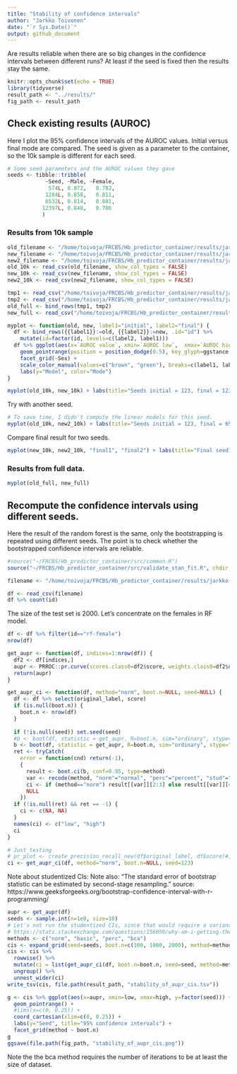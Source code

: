 ```yaml
---
title: "Stability of confidence intervals"
author: "Jarkko Toivonen"
date: "`r Sys.Date()`"
output: github_document
---
```


Are results reliable when there are so big changes in the confidence intervals between different runs? 
At least if the seed is fixed then the results stay the
same. 

```r
knitr::opts_chunk$set(echo = TRUE)
library(tidyverse)
result_path <- "../results/"
fig_path <- result_path
```

## Check existing results (AUROC)

Here I plot the 95% confidence intervals of the AUROC values.
Initial versus final mode are compared. The seed is given as a parameter to the container, so the 10k sample is different for each seed.

```r
# Some seed parameters and the AUROC values they gave
seeds <- tibble::tribble(
            ~Seed, ~Male, ~Female,
             574L, 0.872,   0.782,
            1284L, 0.858,   0.811,
            6532L, 0.814,   0.801,
           12397L, 0.848,   0.786
           )

```

### Results from 10k sample
```r
old_filename <- "/home/toivoja/FRCBS/Hb_predictor_container/results/jarkko-2022-02-09-all-10k/summary.csv"    # seed 123
new_filename <- "/home/toivoja/FRCBS/Hb_predictor_container/results/jarkko-2022-03-31-all-final/summary.csv"  # seed 123
new2_filename <- "/home/toivoja/FRCBS/Hb_predictor_container/results/jarkko-2022-03-31-all-final2/summary.csv"  # seed 6532
old_10k <- read_csv(old_filename, show_col_types = FALSE)
new_10k <- read_csv(new_filename, show_col_types = FALSE)
new2_10k <- read_csv(new2_filename, show_col_types = FALSE)
```

```r
tmp1 <- read_csv("/home/toivoja/FRCBS/Hb_predictor_container/results/jarkko-2022-02-11-rf-svm-bl-full/summary.csv", show_col_types = FALSE)
tmp2 <- read_csv("/home/toivoja/FRCBS/Hb_predictor_container/results/jarkko-2022-02-14-lmm-full/summary.csv", show_col_types = FALSE)
old_full <- bind_rows(tmp1, tmp2)
new_full <- read_csv("/home/toivoja/FRCBS/Hb_predictor_container/results/jarkko-2022-04-01-all-full-final/summary.csv", show_col_types = FALSE)
```

```r
myplot <- function(old, new, label1="initial", label2="final") {
  df <- bind_rows({{label1}}:=old, {{label2}}:=new, .id="id") %>%
    mutate(id=factor(id, levels=c(label2, label1)))
  df %>% ggplot(aes(x=`AUROC value`, xmin=`AUROC low`,  xmax=`AUROC high`, y=Pretty, color=id)) +
    geom_pointrange(position = position_dodge(0.5), key_glyph=ggstance::draw_key_pointrangeh) + 
    facet_grid(~Sex) + 
    scale_color_manual(values=c("brown", "green"), breaks=c(label1, label2)) +
    labs(y="Model", color="Mode")
}
```

```r
myplot(old_10k, new_10k) + labs(title="Seeds initial = 123, final = 123")
```

Try with another seed.

```r
# To save time, I didn't compute the linear models for this seed.
myplot(old_10k, new2_10k) + labs(title="Seeds initial = 123, final = 6532")
```

Compare final result for two seeds.

```r
myplot(new_10k, new2_10k, "final1", "final2") + labs(title="Final seed1 = 123, final seed2 = 6532")
```


### Results from full data.

```r
myplot(old_full, new_full)
```


## Recompute the confidence intervals using different seeds.

Here the result of the random forest is the same, only the bootstrapping is repeated using different seeds.
The point is to check whether the bootstrapped confidence intervals are reliable.

```r
#source("~/FRCBS/Hb_predictor_container/src/common.R")
source("~/FRCBS/Hb_predictor_container/src/validate_stan_fit.R", chdir = TRUE)
```

```r
filename <- "/home/toivoja/FRCBS/Hb_predictor_container/results/jarkko-2022-03-31-all-final/prediction.csv"  # seed 123

df <- read_csv(filename)
df %>% count(id)
```

The size of the test set is 2000. Let's concentrate on the females in RF model.

```r
df <- df %>% filter(id=="rf-female")
nrow(df)
```

```r
get_aupr <- function(df, indices=1:nrow(df)) {
  df2 <- df[indices,]
  aupr <- PRROC::pr.curve(scores.class0=df2$score, weights.class0=df2$original_label)$auc.davis.goadrich
  return(aupr)
}

get_aupr_ci <- function(df, method="norm", boot.n=NULL, seed=NULL) {
  df <- df %>% select(original_label, score)
  if (is.null(boot.n)) {
    boot.n <- nrow(df)
  }
  
  if (!is.null(seed)) set.seed(seed)
  #b <- boot(df, statistic = get_aupr, R=boot.n, sim="ordinary", stype="i", strata=df$original_label, parallel="multicore")#, ncpus=1)
  b <- boot(df, statistic = get_aupr, R=boot.n, sim="ordinary", stype="i", strata=df$original_label, parallel="no")#, ncpus=1)
  ret <- tryCatch(
    error = function(cnd) return(-1),
    {
      result <- boot.ci(b, conf=0.95, type=method)
      var <- recode(method, "norm"="normal", "perc"="percent", "stud"="student")  # The name of the output field is stupidly sometimes not the same as the parameter name
      ci <- if (method=="norm") result[[var]][2:3] else result[[var]][4:5]
      NULL
    })
  if (!is.null(ret) && ret == -1) {
    ci <- c(NA, NA)
  }
  names(ci) <- c("low", "high")
  ci
}
```

```r
# Just testing
# pr_plot <- create_precision_recall_new(df$original_label, df$score)#, boot.n=boot.n)
ci <- get_aupr_ci(df, method="norm", boot.n=NULL, seed=123) 
```

Note about studentized CIs:
Note also: "The standard error of bootstrap statistic can be estimated by second-stage resampling."
source: https://www.geeksforgeeks.org/bootstrap-confidence-interval-with-r-programming/

```r
aupr <- get_aupr(df)
seeds <- sample.int(n=1e8, size=10)
# Let's not run the studentized CIs, since that would require a variance estimate for the statistic (AUPR)
# https://stats.stackexchange.com/questions/156050/why-am-i-getting-these-warnings-when-running-a-bootstrap-test-in-r
methods <- c("norm", "basic", "perc", "bca")
cis <- expand_grid(seed=seeds, boot.n=c(100, 1000, 2000), method=methods, aupr=aupr)
cis <- cis %>% 
  rowwise() %>% 
  mutate(ci = list(get_aupr_ci(df, boot.n=boot.n, seed=seed, method=method)) ) %>%
  ungroup() %>%
  unnest_wider(ci)
write_tsv(cis, file.path(result_path, "stability_of_aupr_cis.tsv"))
```

```r
g <- cis %>% ggplot(aes(x=aupr, xmin=low, xmax=high, y=factor(seed))) +
  geom_pointrange() +
  #lims(x=c(0, 0.25)) +
  coord_cartesian(xlim=c(0, 0.25)) +
  labs(y="Seed", title="95% confidence intervals") +
  facet_grid(method ~ boot.n)
g 
ggsave(file.path(fig_path, "stability_of_aupr_cis.png"))
```

Note the the bca method requires the number of iterations to be at least the size of dataset.
















